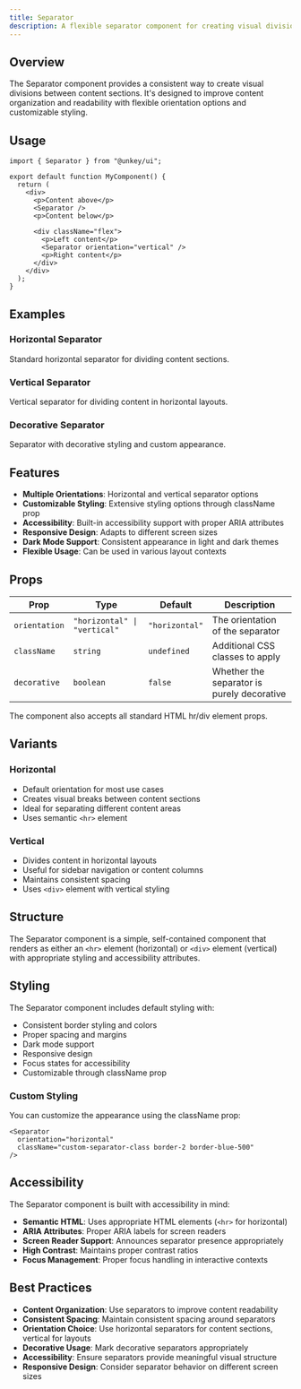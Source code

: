 ```yaml
---
title: Separator
description: A flexible separator component for creating visual divisions between content with horizontal and vertical orientations.
---
```


## Overview

The Separator component provides a consistent way to create visual divisions between content sections. It's designed to improve content organization and readability with flexible orientation options and customizable styling.

## Usage

```tsx
import { Separator } from "@unkey/ui";

export default function MyComponent() {
  return (
    <div>
      <p>Content above</p>
      <Separator />
      <p>Content below</p>
      
      <div className="flex">
        <p>Left content</p>
        <Separator orientation="vertical" />
        <p>Right content</p>
      </div>
    </div>
  );
}
```

## Examples

### Horizontal Separator
Standard horizontal separator for dividing content sections.

<HorizontalSeparator />

### Vertical Separator
Vertical separator for dividing content in horizontal layouts.

<VerticalSeparator />

### Decorative Separator
Separator with decorative styling and custom appearance.

<DecorativeSeparator />

## Features

- **Multiple Orientations**: Horizontal and vertical separator options
- **Customizable Styling**: Extensive styling options through className prop
- **Accessibility**: Built-in accessibility support with proper ARIA attributes
- **Responsive Design**: Adapts to different screen sizes
- **Dark Mode Support**: Consistent appearance in light and dark themes
- **Flexible Usage**: Can be used in various layout contexts

## Props

| Prop | Type | Default | Description |
|------|------|---------|-------------|
| `orientation` | `"horizontal" \| "vertical"` | `"horizontal"` | The orientation of the separator |
| `className` | `string` | `undefined` | Additional CSS classes to apply |
| `decorative` | `boolean` | `false` | Whether the separator is purely decorative |

The component also accepts all standard HTML hr/div element props.

## Variants

### Horizontal
- Default orientation for most use cases
- Creates visual breaks between content sections
- Ideal for separating different content areas
- Uses semantic `<hr>` element

### Vertical
- Divides content in horizontal layouts
- Useful for sidebar navigation or content columns
- Maintains consistent spacing
- Uses `<div>` element with vertical styling

## Structure

The Separator component is a simple, self-contained component that renders as either an `<hr>` element (horizontal) or `<div>` element (vertical) with appropriate styling and accessibility attributes.

## Styling

The Separator component includes default styling with:

- Consistent border styling and colors
- Proper spacing and margins
- Dark mode support
- Responsive design
- Focus states for accessibility
- Customizable through className prop

### Custom Styling

You can customize the appearance using the className prop:

```tsx
<Separator 
  orientation="horizontal"
  className="custom-separator-class border-2 border-blue-500"
/>
```

## Accessibility

The Separator component is built with accessibility in mind:

- **Semantic HTML**: Uses appropriate HTML elements (`<hr>` for horizontal)
- **ARIA Attributes**: Proper ARIA labels for screen readers
- **Screen Reader Support**: Announces separator presence appropriately
- **High Contrast**: Maintains proper contrast ratios
- **Focus Management**: Proper focus handling in interactive contexts

## Best Practices

- **Content Organization**: Use separators to improve content readability
- **Consistent Spacing**: Maintain consistent spacing around separators
- **Orientation Choice**: Use horizontal separators for content sections, vertical for layouts
- **Decorative Usage**: Mark decorative separators appropriately
- **Accessibility**: Ensure separators provide meaningful visual structure
- **Responsive Design**: Consider separator behavior on different screen sizes 